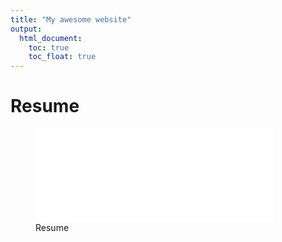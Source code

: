 ```yaml
---
title: "My awesome website"
output: 
  html_document:
    toc: true
    toc_float: true
---
```


# Resume



![Resume](./files/AliciaDagle_Resume.pdf){width=90%}